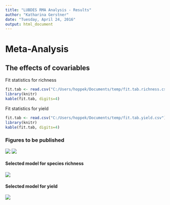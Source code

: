 ```yaml
---
title: "LUBDES RMA Analysis - Results"
author: "Katharina Gerstner"
date: "Tuesday, April 24, 2016"
output: html_document
---
```


# Meta-Analysis

## The effects of covariables
Fit statistics for richness
```r
fit.tab <- read.csv("C:/Users/hoppek/Documents/temp/fit.tab.richness.csv")
library(knitr)
kable(fit.tab, digits=4)
```

Fit statistics for yield
```r
fit.tab <- read.csv("C:/Users/hoppek/Documents/temp/fit.tab.yield.csv")
library(knitr)
kable(fit.tab, digits=4)
```

### Figures to be published
![](C:\Users\hoppek\Documents\temp\CrossPlot_LUI_rma.png)
![](C:\Users\hoppek\Documents\temp\ForestPlot_LUI_Panel_rma.png)

#### Selected model for species richness
![](C:\Users\hoppek\Documents\temp\CatPlotSelect_richness_rma.png)

#### Selected model for yield
![](C:\Users\hoppek\Documents\temp\CatPlotSelect_yield_rma.png)


